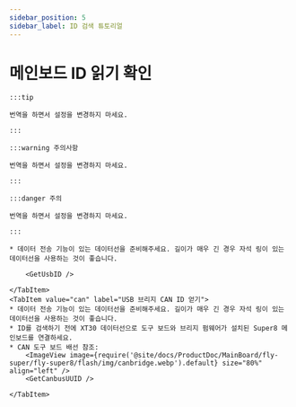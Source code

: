 ```yaml
---
sidebar_position: 5
sidebar_label: ID 검색 튜토리얼
---
```






# 메인보드 ID 읽기 확인

    :::tip

    번역을 하면서 설정을 변경하지 마세요.

    :::

    :::warning 주의사항

    번역을 하면서 설정을 변경하지 마세요.

    :::

    :::danger 주의

    번역을 하면서 설정을 변경하지 마세요.

    :::

<Tabs>
    <TabItem value="usb" label="USB ID 얻기" default>
        
    * 데이터 전송 기능이 있는 데이터선을 준비해주세요. 길이가 매우 긴 경우 자석 링이 있는 데이터선을 사용하는 것이 좋습니다.
    
        <GetUsbID />
        
    </TabItem>
    <TabItem value="can" label="USB 브리지 CAN ID 얻기">
    * 데이터 전송 기능이 있는 데이터선을 준비해주세요. 길이가 매우 긴 경우 자석 링이 있는 데이터선을 사용하는 것이 좋습니다.
    * ID를 검색하기 전에 XT30 데이터선으로 도구 보드와 브리지 펌웨어가 설치된 Super8 메인보드를 연결하세요.
    * CAN 도구 보드 배선 참조:
        <ImageView image={require('@site/docs/ProductDoc/MainBoard/fly-super/fly-super8/flash/img/canbridge.webp').default} size="80%" align="left" />   
        <GetCanbusUUID />

    </TabItem>
</Tabs>